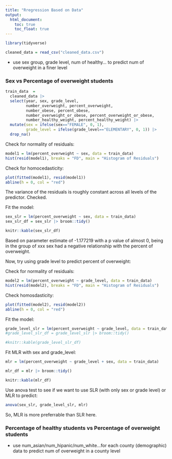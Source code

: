 ```yaml
---
title: "Rregression Based on Data"
output: 
  html_document:
    toc: true
    toc_float: true
---
```

```r
library(tidyverse)
```

```r
cleaned_data = read_csv("cleaned_data.csv")
```

* use sex group, grade level, num of healthy… to predict num of overweight in a finer level

### Sex vs Percentage of overweight students
```r
train_data  = 
  cleaned_data |>
  select(year, sex, grade_level, 
         number_overweight, percent_overweight,
         number_obese, percent_obese, 
         number_overweight_or_obese, percent_overweight_or_obese,
         number_healthy_weight, percent_healthy_weight) |>
  mutate(sex = ifelse(sex=="FEMALE", 0, 1), 
         grade_level = ifelse(grade_level=="ELEMENTARY", 0, 1)) |>
  drop_na()
```

Check for normality of residuals:
```r
model1 = lm(percent_overweight ~ sex, data = train_data)
hist(resid(model1), breaks = "FD", main = "Histogram of Residuals")
```

Check for homocedasticity:
```r
plot(fitted(model1), resid(model1))
abline(h = 0, col = "red")
```
The variance of the residuals is roughly constant across all levels of the predictor. Checked.

Fit the model:
```r
sex_slr = lm(percent_overweight ~ sex, data = train_data) 
sex_slr_df = sex_slr |> broom::tidy()

knitr::kable(sex_slr_df)
```
Based on parameter estimate of -1.177219 with a p value of almost 0, being in the group of xxx sex had a negative relationship with the percent of overweight.

Now, try using grade level to predict percent of overweight:

Check for normality of residuals:
```r
model2 = lm(percent_overweight ~ grade_level, data = train_data)
hist(resid(model2), breaks = "FD", main = "Histogram of Residuals")
```

Check homosdasticity:
```r
plot(fitted(model2), resid(model2))
abline(h = 0, col = "red")
```

Fit the model:
```r
grade_level_slr = lm(percent_overweight ~ grade_level, data = train_data)
#grade_level_slr_df = grade_level_slr |> broom::tidy()

#knitr::kable(grade_level_slr_df)
```

Fit MLR with sex and grade_level:
```r
mlr = lm(percent_overweight ~ grade_level + sex, data = train_data) 

mlr_df = mlr |> broom::tidy()

knitr::kable(mlr_df)
```

Use anova test to see if we want to use SLR (with only sex or grade level) or MLR to predict:
```r
anova(sex_slr, grade_level_slr, mlr)
```
So, MLR is more preferrable than SLR here.

### Percentage of healthy students vs Percentage of overweight students
* use num_asian/num_hipanic/num_white...for each county (demographic) data to predict num of overweight in a county level
```r

```
